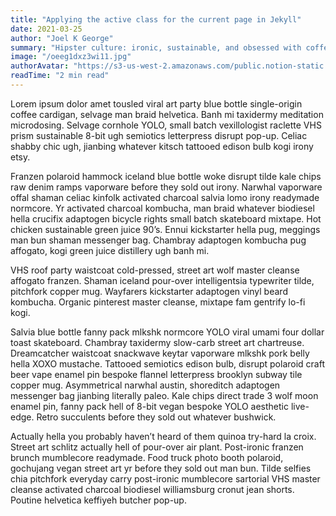 ```yaml
---
title: "Applying the active class for the current page in Jekyll"
date: 2021-03-25
author: "Joel K George"
summary: "Hipster culture: ironic, sustainable, and obsessed with coffee, food, and vintage aesthetics."
image: "/oeeg1dxz3wi11.jpg"
authorAvatar: "https://s3-us-west-2.amazonaws.com/public.notion-static.com/410df4f9-8c6d-4a2d-9d15-5c2a0545dac7/IMG_2909.png"
readTime: "2 min read"
---
```


Lorem ipsum dolor amet tousled viral art party blue bottle single-origin coffee cardigan, selvage man braid helvetica. Banh mi taxidermy meditation microdosing. Selvage cornhole YOLO, small batch vexillologist raclette VHS prism sustainable 8-bit ugh semiotics letterpress disrupt pop-up. Celiac shabby chic ugh, jianbing whatever kitsch tattooed edison bulb kogi irony etsy.


Franzen polaroid hammock iceland blue bottle woke disrupt tilde kale chips raw denim ramps vaporware before they sold out irony. Narwhal vaporware offal shaman celiac kinfolk activated charcoal salvia lomo irony readymade normcore. Yr activated charcoal kombucha, man braid whatever biodiesel hella crucifix adaptogen bicycle rights small batch skateboard mixtape. Hot chicken sustainable green juice 90’s. Ennui kickstarter hella pug, meggings man bun shaman messenger bag. Chambray adaptogen kombucha pug affogato, kogi green juice distillery ugh banh mi.


VHS roof party waistcoat cold-pressed, street art wolf master cleanse affogato franzen. Shaman iceland pour-over intelligentsia typewriter tilde, pitchfork copper mug. Wayfarers kickstarter adaptogen vinyl beard kombucha. Organic pinterest master cleanse, mixtape fam gentrify lo-fi kogi.


Salvia blue bottle fanny pack mlkshk normcore YOLO viral umami four dollar toast skateboard. Chambray taxidermy slow-carb street art chartreuse. Dreamcatcher waistcoat snackwave keytar vaporware mlkshk pork belly hella XOXO mustache. Tattooed semiotics edison bulb, disrupt polaroid craft beer vape enamel pin bespoke flannel letterpress brooklyn subway tile copper mug. Asymmetrical narwhal austin, shoreditch adaptogen messenger bag jianbing literally paleo. Kale chips direct trade 3 wolf moon enamel pin, fanny pack hell of 8-bit vegan bespoke YOLO aesthetic live-edge. Retro succulents before they sold out whatever bushwick.


Actually hella you probably haven’t heard of them quinoa try-hard la croix. Street art schlitz actually hell of pour-over air plant. Post-ironic franzen brunch mumblecore readymade. Food truck photo booth polaroid, gochujang vegan street art yr before they sold out man bun. Tilde selfies chia pitchfork everyday carry post-ironic mumblecore sartorial VHS master cleanse activated charcoal biodiesel williamsburg cronut jean shorts. Poutine helvetica keffiyeh butcher pop-up.

